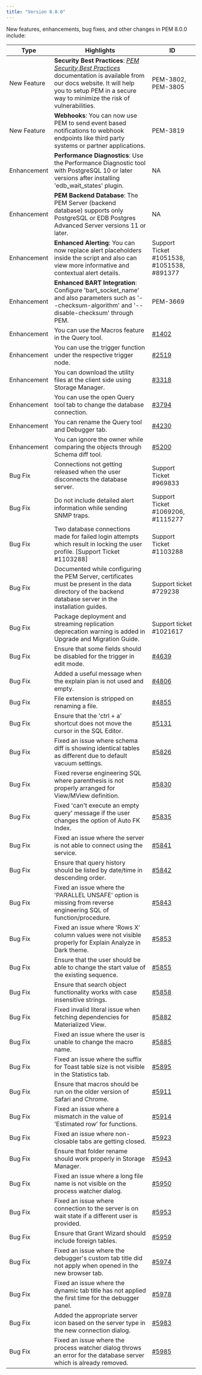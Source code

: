 ```yaml
---
title: "Version 8.0.0"
---
```

New features, enhancements, bug fixes, and other changes in PEM 8.0.0 include:

| Type | Highlights | ID |
| ---- | ---------- | -- |
| New Feature | **Security Best Practices**: [*PEM Security Best Practices*](../pem_security_best_practices) documentation is available from our docs website. It will help you to setup PEM in a secure way to minimize the risk of vulnerabilities. | PEM-3802, PEM-3805 |
| New Feature | **Webhooks**: You can now use PEM to send event based notifications to webhook endpoints like third party systems or partner applications. | PEM-3819 |
| Enhancement | **Performance Diagnostics**: Use the Performance Diagnostic tool with PostgreSQL 10 or later versions after installing 'edb_wait_states' plugin. | NA |
| Enhancement | **PEM Backend Database**: The PEM Server (backend database) supports only PostgreSQL or EDB Postgres Advanced Server versions 11 or later. | NA |
| Enhancement | **Enhanced Alerting**: You can now replace alert placeholders inside the script and also can view more informative and contextual alert details. | Support Ticket #1051538, #1051538, #891377 |
| Enhancement | **Enhanced BART Integration**: Configure 'bart_socket_name' and also parameters such as '--checksum-algorithm' and '--disable-checksum' through PEM. | PEM-3669 |
| Enhancement | You can use the Macros feature in the Query tool. | [#1402](https://redmine.postgresql.org/issues/1402) |
| Enhancement | You can use the trigger function under the respective trigger node. | [#2519](https://redmine.postgresql.org/issues/2519) |
| Enhancement | You can download the utility files at the client side using Storage Manager. |  [#3318](https://redmine.postgresql.org/issues/3318) |
| Enhancement | You can use the open Query tool tab to change the database connection. | [#3794](https://redmine.postgresql.org/issues/3794) |
| Enhancement | You can rename the Query tool and Debugger tab. | [#4230](https://redmine.postgresql.org/issues/4230) |
| Enhancement |You can ignore the owner while comparing the objects through Schema diff tool. | [#5200](https://redmine.postgresql.org/issues/5200) |
| Bug Fix | Connections not getting released when the user disconnects the database server. | Support Ticket #969833 |
| Bug Fix | Do not include detailed alert information while sending SNMP traps. | Support Ticket #1069206, #1115277 |
| Bug Fix | Two database connections made for failed login attempts which result in locking the user profile. [Support Ticket #1103288]| Support Ticket #1103288 |
| Bug Fix | Documented while configuring the PEM Server, certificates must be present in the data directory of the backend database server in the installation guides. | Support ticket #729238 |
| Bug Fix | Package deployment and streaming replication deprecation warning is added in Upgrade and Migration Guide. | Support ticket #1021617 |
| Bug Fix | Ensure that some fields should be disabled for the trigger in edit mode. | [#4639](https://redmine.postgresql.org/issues/4639) |
| Bug Fix | Added a useful message when the explain plan is not used and empty. | [#4806](https://redmine.postgresql.org/issues/4806) |
| Bug Fix | File extension is stripped on renaming a file. | [#4855](https://redmine.postgresql.org/issues/4855) |
| Bug Fix | Ensure that the 'ctrl + a' shortcut does not move the cursor in the SQL Editor. | [#5131](https://redmine.postgresql.org/issues/5131) |
| Bug Fix | Fixed an issue where schema diff is showing identical tables as different due to default vacuum settings. | [#5826](https://redmine.postgresql.org/issues/5826) |
| Bug Fix | Fixed reverse engineering SQL where parenthesis is not properly arranged for View/MView definition. | [#5830](https://redmine.postgresql.org/issues/5830) |
| Bug Fix | Fixed 'can't execute an empty query' message if the user changes the option of Auto FK Index. | [#5835](https://redmine.postgresql.org/issues/5835) |
| Bug Fix | Fixed an issue where the server is not able to connect using the service. | [#5841](https://redmine.postgresql.org/issues/5841) |
| Bug Fix | Ensure that query history should be listed by date/time in descending order. | [#5842](https://redmine.postgresql.org/issues/5842) |
| Bug Fix | Fixed an issue where the 'PARALLEL UNSAFE' option is missing from reverse engineering SQL of function/procedure. | [#5843](https://redmine.postgresql.org/issues/5843) |
| Bug Fix | Fixed an issue where 'Rows X' column values were not visible properly for Explain Analyze in Dark theme. | [#5853](https://redmine.postgresql.org/issues/5853) |
| Bug Fix | Ensure that the user should be able to change the start value of the existing sequence. | [#5855](https://redmine.postgresql.org/issues/5855) |
| Bug Fix | Ensure that search object functionality works with case insensitive strings. | [#5858](https://redmine.postgresql.org/issues/5858) |
| Bug Fix | Fixed invalid literal issue when fetching dependencies for Materialized View. | [#5882](https://redmine.postgresql.org/issues/5882) |
| Bug Fix | Fixed an issue where the user is unable to change the macro name. | [#5885](https://redmine.postgresql.org/issues/5885) |
| Bug Fix | Fixed an issue where the suffix for Toast table size is not visible in the Statistics tab. | [#5895](https://redmine.postgresql.org/issues/5895) |
| Bug Fix | Ensure that macros should be run on the older version of Safari and Chrome. | [#5911](https://redmine.postgresql.org/issues/5911) |
| Bug Fix | Fixed an issue where a mismatch in the value of 'Estimated row' for functions. | [#5914](https://redmine.postgresql.org/issues/5914) |
| Bug Fix | Fixed an issue where non-closable tabs are getting closed. | [#5923](https://redmine.postgresql.org/issues/5923) |
| Bug Fix | Ensure that folder rename should work properly in Storage Manager. | [#5943](https://redmine.postgresql.org/issues/5943) |
| Bug Fix | Fixed an issue where a long file name is not visible on the process watcher dialog. | [#5950](https://redmine.postgresql.org/issues/5950) |
| Bug Fix | Fixed an issue where connection to the server is on wait state if a different user is provided. | [#5953](https://redmine.postgresql.org/issues/5953) |
| Bug Fix | Ensure that Grant Wizard should include foreign tables. | [#5959](https://redmine.postgresql.org/issues/5959) |
| Bug Fix | Fixed an issue where the debugger's custom tab title did not apply when opened in the new browser tab. | [#5974](https://redmine.postgresql.org/issues/5974) |
| Bug Fix | Fixed an issue where the dynamic tab title has not applied the first time for the debugger panel. | [#5978](https://redmine.postgresql.org/issues/5978) |
| Bug Fix | Added the appropriate server icon based on the server type in the new connection dialog. | [#5983](https://redmine.postgresql.org/issues/5983) |
| Bug Fix | Fixed an issue where the process watcher dialog throws an error for the database server which is already removed. | [#5985](https://redmine.postgresql.org/issues/5985) |